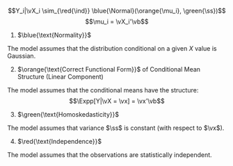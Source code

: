 
$$Y_i|\vX_i \sim_{\red{\ind}} \blue{\Normal}(\orange{\mu_i}, \green{\ss})$$
$$\mu_i = \vX_i'\vb$$

1. $\blue{\text{Normality}}$

The model assumes that the distribution conditional on a given $X$ value is Gaussian.

2. $\orange{\text{Correct Functional Form}}$ of Conditional Mean Structure
(Linear Component)

The model assumes that the conditional means have the structure:
$$\Expp[Y|\vX = \vx] = \vx'\vb$$

3. $\green{\text{Homoskedasticity}}$

The model assumes that variance $\ss$ is constant (with respect to $\vx$).


4. $\red{\text{Independence}}$

::: notes
The model assumes that the observations are statistically independent.
:::
